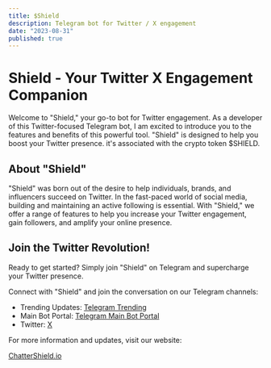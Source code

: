 ```yaml
---
title: $Shield
description: Telegram bot for Twitter / X engagement
date: "2023-08-31"
published: true
---
```


# Shield - Your Twitter __X__ Engagement Companion

Welcome to "Shield," your go-to bot for Twitter engagement. As a developer of this Twitter-focused Telegram bot, I am excited to introduce you to the features and benefits of this powerful tool. "Shield" is designed to help you boost your Twitter presence. it's associated with the crypto token $SHIELD.

## About "Shield"

"Shield" was born out of the desire to help individuals, brands, and influencers succeed on Twitter. In the fast-paced world of social media, building and maintaining an active following is essential. With "Shield," we offer a range of features to help you increase your Twitter engagement, gain followers, and amplify your online presence.

## Join the Twitter Revolution!

Ready to get started? Simply join "Shield" on Telegram and supercharge your Twitter presence.

Connect with "Shield" and join the conversation on our Telegram channels:

- Trending Updates: [Telegram Trending](https://t.me/ShieldTrending)
- Main Bot Portal: [Telegram Main Bot Portal](https://t.me/ChatterShieldBot)
- Twitter: [X](https://twitter.com/ChatterShield)

For more information and updates, visit our website:

[ChatterShield.io](https://chattershield.io/)